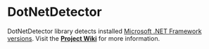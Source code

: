 = DotNetDetector =

DotNetDetector library detects installed [http://en.wikipedia.org/wiki/.net_framework Microsoft .NET Framework versions]. Visit the '''[https://github.com/knutkj/dotnetdetector/wiki Project Wiki]''' for more information.